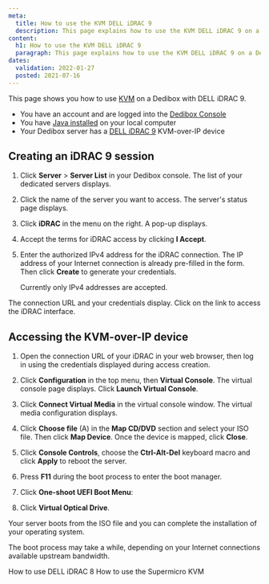 ```yaml
---
meta:
  title: How to use the KVM DELL iDRAC 9
  description: This page explains how to use the KVM DELL iDRAC 9 on a Dedibox
content:
  h1: How to use the KVM DELL iDRAC 9
  paragraph: This page explains how to use the KVM DELL iDRAC 9 on a Dedibox
dates:
  validation: 2022-01-27
  posted: 2021-07-16
---
```


This page shows you how to use [KVM](/dedibox/kvm-over-ip/concepts/#kvm-over-ip) on a Dedibox with DELL iDRAC 9.

<Message type="requirement">

  - You have an account and are logged into the [Dedibox Console](https://console.online.net) 
  - You have [Java installed](https://www.java.com/en/download/help/download_options.html) on your local computer
  - Your Dedibox server has a [DELL iDRAC 9](https://www.dell.com/support/manuals/en-us/idrac8-with-lc-v2.05.05.05/idrac8_2.05.05.05_ug/overview) KVM-over-IP device  

</Message>

## Creating an iDRAC 9 session

1. Click **Server** > **Server List** in your Dedibox console. The list of your dedicated servers displays.

2. Click the name of the server you want to access. The server's status page displays.

3. Click **iDRAC** in the menu on the right. A pop-up displays.

    <Lightbox src="scaleway_idrac.webp" alt="" />

4. Accept the terms for iDRAC access by clicking **I Accept**.

5. Enter the authorized IPv4 address for the iDRAC connection. The IP address of your Internet connection is already pre-filled in the form. Then click **Create** to generate your credentials.

    <Message type="note">

    Currently only IPv4 addresses are accepted.

    </Message>

The connection URL and your credentials display. Click on the link to access the iDRAC interface.

## Accessing the KVM-over-IP device 

1. Open the connection URL of your iDRAC in your web browser, then log in using the credentials displayed during access creation. 

2. Click **Configuration** in the top menu, then **Virtual Console**. The virtual console page displays. Click **Launch Virtual Console**.

    <Lightbox src="scaleway_idrac9_console.webp" alt="" />

3. Click **Connect Virtual Media** in the virtual console window. The virtual media configuration displays.

    <Lightbox src="scaleway_idrac9_connect_vm.webp" alt="" />

4. Click **Choose file** (A) in the **Map CD/DVD** section and select your ISO file. Then click **Map Device**. Once the device is mapped, click **Close**.

    <Lightbox src="scaleway_idrac9_map_device.webp" alt="" />

5. Click **Console Controls**, choose the **Ctrl-Alt-Del** keyboard macro and click **Apply** to reboot the server.

6. Press **F11** during the boot process to enter the boot manager.

7. Click **One-shoot UEFI Boot Menu**:

    <Lightbox src="scaleway_idrac9_boot_manager.webp" alt="" />

8. Click **Virtual Optical Drive**. 


Your server boots from the ISO file and you can complete the installation of your operating system.

  <Message type="note">

  The boot process may take a while, depending on your Internet connections available upstream bandwidth. 

  </Message>

<Navigation title="See Also">
  <PreviousButton to="/dedibox/kvm-over-ip/how-to/dell-idrac8/">How to use DELL iDRAC 8</PreviousButton>
  <NextButton to="/dedibox/kvm-over-ip/how-to/supermicro/">How to use the Supermicro KVM</NextButton>
</Navigation>
